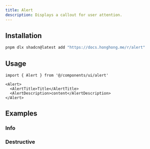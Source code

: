 ```yaml
---
title: Alert
description: Displays a callout for user attention.
---
```


<ComponentPreview name='alert/alert' />

## Installation

```bash
pnpm dlx shadcn@latest add "https://docs.honghong.me/r/alert"
```

## Usage

```tsx
import { Alert } from '@/components/ui/alert'
```

```tsx
<Alert>
  <AlertTitle>Title</AlertTitle>
  <AlertDescription>content</AlertDescription>
</Alert>
```

## Examples

### Info

<ComponentPreview name='alert/alert' />

### Destructive

<ComponentPreview name='alert/destructive' />
